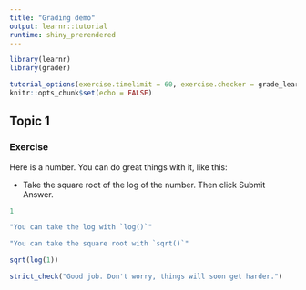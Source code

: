 ```yaml
---
title: "Grading demo"
output: learnr::tutorial
runtime: shiny_prerendered
---
```


```r
library(learnr)
library(grader)

tutorial_options(exercise.timelimit = 60, exercise.checker = grade_learnr)
knitr::opts_chunk$set(echo = FALSE)
```


## Topic 1

### Exercise 

Here is a number. You can do great things with it, like this:  

* Take the square root of the log of the number. Then click Submit Answer.

```r
1
```

```r
"You can take the log with `log()`"
```

```r
"You can take the square root with `sqrt()`"
```

```r
sqrt(log(1))
```

```r
strict_check("Good job. Don't worry, things will soon get harder.")
```


